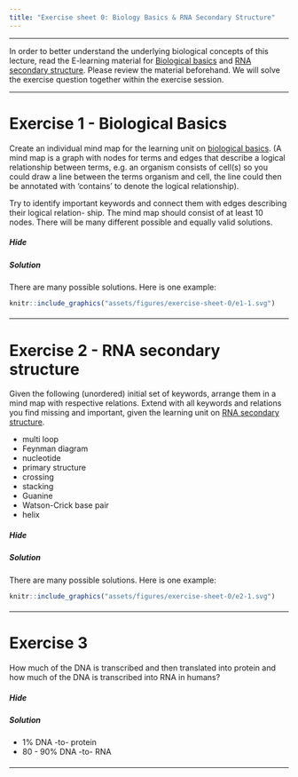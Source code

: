 ```yaml
---
title: "Exercise sheet 0: Biology Basics & RNA Secondary Structure"
---
```


---------------------------------

In order to better understand the underlying biological concepts of this lecture, read the E-learning
material for [Biological basics]() and [RNA secondary structure](). Please review the material beforehand.
We will solve the exercise question together within the exercise session.

---------------------------------

# Exercise 1 - Biological Basics

::: {.question data-latex=""}

Create an individual mind map for the learning unit on [biological basics](). (A mind map is a graph
with nodes for terms and edges that describe a logical relationship between terms, e.g. an organism
consists of cell(s) so you could draw a line between the terms organism and cell, the line could then
be annotated with ‘contains’ to denote the logical relationship).

Try to identify important keywords and connect them with edges describing their logical relation-
ship. The mind map should consist of at least 10 nodes. There will be many different possible and
equally valid solutions.

:::


#### {.tabset}

##### Hide

##### Solution

::: {.answer data-latex=""}

There are many possible solutions. Here is one example:

```r
knitr::include_graphics("assets/figures/exercise-sheet-0/e1-1.svg")
```

:::

#### {-}

---------------------------------

# Exercise 2 - RNA secondary structure

::: {.question data-latex=""}

Given the following (unordered) initial set of keywords, arrange them in a mind map with respective
relations. Extend with all keywords and relations you find missing and important, given the learning
unit on [RNA secondary structure]().

- multi loop
- Feynman diagram
- nucleotide
- primary structure
- crossing
- stacking
- Guanine
- Watson-Crick base pair
- helix

:::

#### {.tabset}

##### Hide

##### Solution

::: {.answer data-latex=""}

There are many possible solutions. Here is one example:

```r
knitr::include_graphics("assets/figures/exercise-sheet-0/e2-1.svg")
```

:::

#### {-}

---------------------------------

# Exercise 3


::: {.question data-latex=""}

How much of the DNA is transcribed and then translated into protein and how much of the DNA
is transcribed into RNA in humans?

:::

#### {.tabset}

##### Hide

##### Solution

::: {.answer data-latex=""}

- 1% DNA -to- protein
- 80 - 90% DNA -to- RNA

:::

#### {-}

-------------------------------------------
